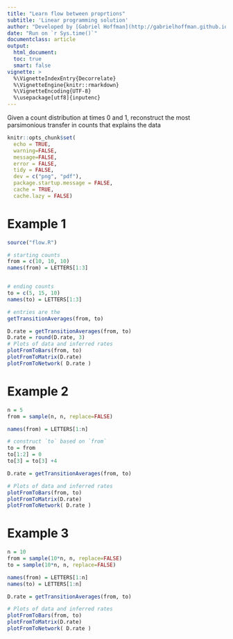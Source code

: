 ```yaml
---
title: "Learn flow between proprtions"
subtitle: 'Linear programming solution'
author: "Developed by [Gabriel Hoffman](http://gabrielhoffman.github.io/)"
date: "Run on `r Sys.time()`"
documentclass: article
output: 
  html_document:
  toc: true
  smart: false
vignette: >
  %\VignetteIndexEntry{Decorrelate}
  %\VignetteEngine{knitr::rmarkdown}
  %\VignetteEncoding{UTF-8}
  %\usepackage[utf8]{inputenc}
---
```



<!--- 

rmarkdown::render('flow_examples.Rmd');


--->


Given a count distribution at times 0 and 1, reconstruct the most parsimonious transfer in counts that explains the data



```r
knitr::opts_chunk$set(
  echo = TRUE,
  warning=FALSE,
  message=FALSE,
  error = FALSE,
  tidy = FALSE,
  dev = c("png", "pdf"),
  package.startup.message = FALSE,
  cache = TRUE,
  cache.lazy = FALSE)
```

# Example 1
```r
source("flow.R")

# starting counts
from = c(10, 10, 10)
names(from) = LETTERS[1:3]


# ending counts
to = c(5, 15, 10)
names(to) = LETTERS[1:3]

# entries are the 
getTransitionAverages(from, to)
```

```r
D.rate = getTransitionAverages(from, to)
D.rate = round(D.rate, 3)
# Plots of data and inferred rates
plotFromToBars(from, to)
plotFromToMatrix(D.rate)
plotFromToNetwork( D.rate )
```




# Example 2
```r
n = 5
from = sample(n, n, replace=FALSE)

names(from) = LETTERS[1:n]

# construct `to` based on `from`
to = from
to[1:2] = 0
to[3] = to[3] +4

D.rate = getTransitionAverages(from, to)

# Plots of data and inferred rates
plotFromToBars(from, to)
plotFromToMatrix(D.rate)
plotFromToNetwork( D.rate )
```





# Example 3
```r
n = 10
from = sample(10*n, n, replace=FALSE)
to = sample(10*n, n, replace=FALSE)

names(from) = LETTERS[1:n]
names(to) = LETTERS[1:n]

D.rate = getTransitionAverages(from, to)

# Plots of data and inferred rates
plotFromToBars(from, to)
plotFromToMatrix(D.rate)
plotFromToNetwork( D.rate )
```



